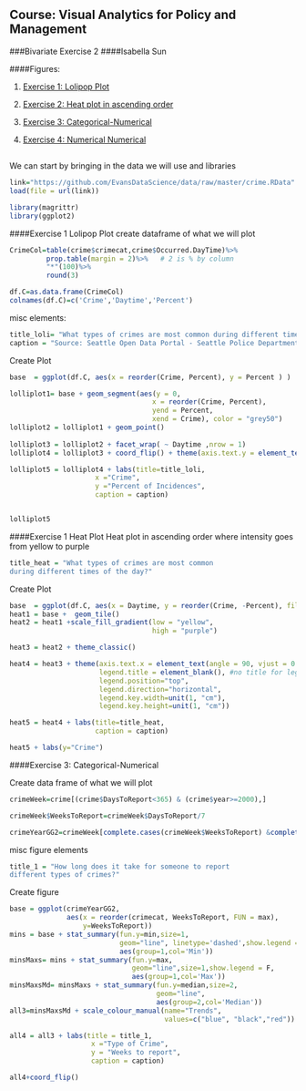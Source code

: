 ## Course: Visual Analytics for Policy and Management
###Bivariate Exercise 2
####Isabella Sun



####Figures:

1. [Exercise 1: Lolipop Plot](#ex1)

2. [Exercise 2: Heat plot in ascending order](#ex2)

3. [Exercise 3: Categorical-Numerical](#ex3)

4. [Exercise 4: Numerical Numerical](#ex4)

##
##

We can start by bringing in the data we will use and libraries
```r
link="https://github.com/EvansDataScience/data/raw/master/crime.RData"
load(file = url(link))

library(magrittr)
library(ggplot2)
```
####Exercise 1 Lolipop Plot
create dataframe of what we will plot
```r

CrimeCol=table(crime$crimecat,crime$Occurred.DayTime)%>%
         prop.table(margin = 2)%>%   # 2 is % by column
         "*"(100)%>%
         round(3)

df.C=as.data.frame(CrimeCol)
colnames(df.C)=c('Crime','Daytime','Percent')
```
misc elements:

```r
title_loli= "What types of crimes are most common during different times of the day?"
caption = "Source: Seattle Open Data Portal - Seattle Police Department "
```
<a id='ex1'></a>
Create Plot
```r
base  = ggplot(df.C, aes(x = reorder(Crime, Percent), y = Percent ) ) 

lolliplot1= base + geom_segment(aes(y = 0, 
                                   x = reorder(Crime, Percent), 
                                   yend = Percent, 
                                   xend = Crime), color = "grey50") 
lolliplot2 = lolliplot1 + geom_point()
 
lolliplot3 = lolliplot2 + facet_wrap( ~ Daytime ,nrow = 1) 
lolliplot4 = lolliplot3 + coord_flip() + theme(axis.text.y = element_text(size=4,angle = 45))

lolliplot5 = lolliplot4 + labs(title=title_loli,
                     x ="Crime", 
                     y ="Percent of Incidences",
                     caption = caption)


lolliplot5

```

####Exercise 1 Heat Plot
Heat plot in ascending order where intensity goes from yellow to purple
```r
title_heat = "What types of crimes are most common
during different times of the day?"
```
<a id='ex2'></a>
Create Plot
```r
base  = ggplot(df.C, aes(x = Daytime, y = reorder(Crime, -Percent), fill = Percent)) 
heat1 = base +  geom_tile() 
heat2 = heat1 +scale_fill_gradient(low = "yellow", 
                                   high = "purple")

heat3 = heat2 + theme_classic() 

heat4 = heat3 + theme(axis.text.x = element_text(angle = 90, vjust = 0.6), 
                      legend.title = element_blank(), #no title for legend
                      legend.position="top", 
                      legend.direction="horizontal",
                      legend.key.width=unit(1, "cm"),
                      legend.key.height=unit(1, "cm")) 

heat5 = heat4 + labs(title=title_heat,
                     caption = caption)

heat5 + labs(y="Crime")
```


####Exercise 3: Categorical-Numerical

Create data frame of what we will plot
```r

crimeWeek=crime[(crime$DaysToReport<365) & (crime$year>=2000),]

crimeWeek$WeeksToReport=crimeWeek$DaysToReport/7

crimeYearGG2=crimeWeek[complete.cases(crimeWeek$WeeksToReport) &complete.cases(crimeWeek$crimecat),]

```

misc figure elements
```r
title_1 = "How long does it take for someone to report
different types of crimes?"
```
<a id='ex3'></a>
Create figure
```r
base = ggplot(crimeYearGG2,
              aes(x = reorder(crimecat, WeeksToReport, FUN = max),
                  y=WeeksToReport)) 
mins = base + stat_summary(fun.y=min,size=1,
                           geom="line", linetype='dashed',show.legend = T,
                           aes(group=1,col='Min'))
minsMaxs= mins + stat_summary(fun.y=max,
                              geom="line",size=1,show.legend = F,
                              aes(group=1,col='Max'))
minsMaxsMd= minsMaxs + stat_summary(fun.y=median,size=2,
                                    geom="line",
                                    aes(group=2,col='Median'))
all3=minsMaxsMd + scale_colour_manual(name="Trends",
                                      values=c("blue", "black","red"))

all4 = all3 + labs(title = title_1,
                    x ="Type of Crime", 
                    y = "Weeks to report",
                    caption = caption)

all4+coord_flip()
```

